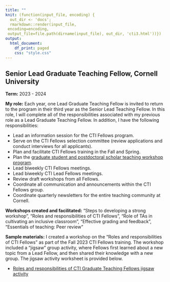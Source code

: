 ```yaml
---
title: ""
knit: (function(input_file, encoding) {
  out_dir <- 'docs';
  rmarkdown::render(input_file,
 encoding=encoding,
 output_file=file.path(dirname(input_file), out_dir, 'cti3.html'))})
output:
  html_document:
    df_print: paged
    css: "style.css"
---
```


## Senior Lead Graduate Teaching Fellow, Cornell University

**Term:** 2023 - 2024    

**My role:** Each year, one Lead Graduate Teaching Fellow is invited to return to the program in their third year as the Senior Lead Teaching Fellow. In this role, I will complete all of the responsibilities associated with my previous role as a Lead Graduate Teaching Fellow. In addition, I have the following responsibilities:

- Lead an information session for the CTI Fellows program.   
- Serve on the CTI Fellows selection committee (review applications and conduct interviews for all applicants).    
- Plan and facilitate CTI Fellows training in the Fall and Spring.    
- Plan the [graduate student and postdoctoral scholar teaching workshop program](https://teaching.cornell.edu/get-set-program).       
- Lead biweekly CTI Fellows meetings.  
- Lead biweekly CTI Lead Fellows meetings.  
- Review draft workshops from all Fellows.   
- Coordinate all communication and announcements within the CTI Fellows group.  
- Coordinate quarterly newsletters for the entire teaching community at Cornell.  
\vspace{1em}

\noindent
**Workshops created and facilitated:** "Steps to developing a strong workshop", "Roles and responsibilities of CTI Fellows", "Role of TAs in cultivating an inclusive classroom", "Effective grading and feedback", "Essentials of teaching: Peer review"

\noindent
**Sample materials:** I created a workshop on the "Roles and responsibilities of CTI Fellows" as part of the Fall 2023 CTI Fellows training. The workshop included a "jigsaw" group activity, where Fellows first learned about a new topic from a Lead Fellow, and then shared their knowledge with a new group. The jigsaw activity worksheet is provided below. 

- [Roles and responsibilities of CTI Graduate Teaching Fellows jigsaw activity](https://github.com/kimberlywebb/teaching_portfolio_docs/blob/01f5f68294a8f4a3b9d3252ae07e9eba458352f6/CourseDesign_Jamboard.pdf?raw=true)
